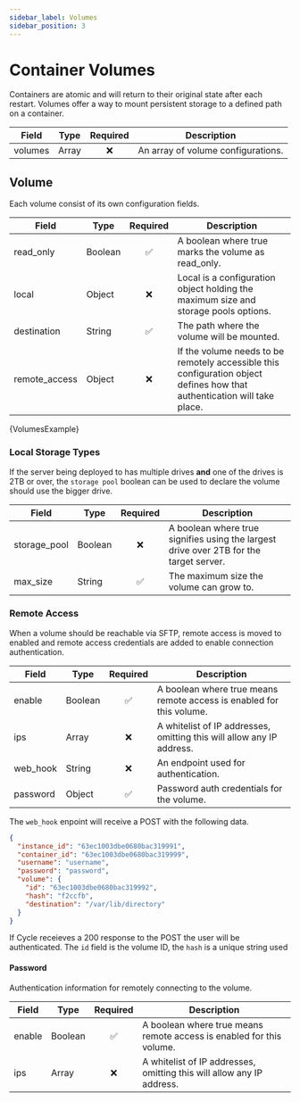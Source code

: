 ```yaml
---
sidebar_label: Volumes
sidebar_position: 3
---
```



# Container Volumes

Containers are atomic and will return to their original state after each restart. Volumes offer a way to mount persistent storage to a defined path on a container.

| Field   | Type  | Required | Description                        |
| ------- | ----- | :------: | ---------------------------------- |
| volumes | Array |    ❌    | An array of volume configurations. |

## Volume

Each volume consist of its own configuration fields.

| Field         | Type    | Required | Description                                                                                                              |
| ------------- | ------- | :------: | ------------------------------------------------------------------------------------------------------------------------ |
| read_only     | Boolean |    ✅    | A boolean where true marks the volume as read_only.                                                                      |
| local         | Object  |    ❌    | Local is a configuration object holding the maximum size and storage pools options.                                      |
| destination   | String  |    ✅    | The path where the volume will be mounted.                                                                               |
| remote_access | Object  |    ❌    | If the volume needs to be remotely accessible this configuration object defines how that authentication will take place. |

<CodeBlock className="language-json">{VolumesExample}</CodeBlock>

### Local Storage Types

If the server being deployed to has multiple drives **and** one of the drives is 2TB or over, the `storage pool` boolean can be used to declare the volume should use the bigger drive.

| Field        | Type    | Required | Description                                                                            |
| ------------ | ------- | :------: | -------------------------------------------------------------------------------------- |
| storage_pool | Boolean |    ❌    | A boolean where true signifies using the largest drive over 2TB for the target server. |
| max_size     | String  |    ✅    | The maximum size the volume can grow to.                                               |

### Remote Access

When a volume should be reachable via SFTP, remote access is moved to enabled and remote access credentials are added to enable connection authentication.

| Field    | Type    | Required | Description                                                           |
| -------- | ------- | :------: | --------------------------------------------------------------------- |
| enable   | Boolean |    ✅    | A boolean where true means remote access is enabled for this volume.  |
| ips      | Array   |    ❌    | A whitelist of IP addresses, omitting this will allow any IP address. |
| web_hook | String  |    ❌    | An endpoint used for authentication.                                  |
| password | Object  |    ✅    | Password auth credentials for the volume.                             |

The `web_hook` enpoint will receive a POST with the following data.

```json
{
  "instance_id": "63ec1003dbe0680bac319991",
  "container_id": "63ec1003dbe0680bac319999",
  "username": "username",
  "password": "password",
  "volume": {
    "id": "63ec1003dbe0680bac319992",
    "hash": "f2ccfb",
    "destination": "/var/lib/directory"
  }
}
```

If Cycle receieves a 200 response to the POST the user will be authenticated. The `id` field is the volume ID, the `hash` is a unique string used

#### Password

Authentication information for remotely connecting to the volume.

| Field  | Type    | Required | Description                                                           |
| ------ | ------- | :------: | --------------------------------------------------------------------- |
| enable | Boolean |    ✅    | A boolean where true means remote access is enabled for this volume.  |
| ips    | Array   |    ❌    | A whitelist of IP addresses, omitting this will allow any IP address. |

```

```

